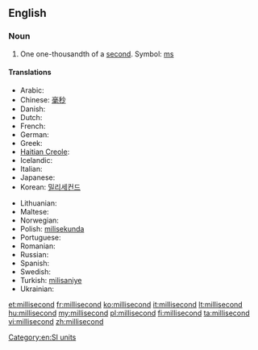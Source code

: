 ==English==

===Noun===
{{en-noun}}

# One one-thousandth of a [[second]]. Symbol: [[ms]]

====Translations====
{{trans-top|one one-thousandth of a second}}
* Arabic: {{t|ar|ميلي ثانية واحدة|tr=Myly Thānyh Wāḩdh|sc=Arab}}
* Chinese: [[毫秒]]
* Danish: {{t|da|millisekund}}
* Dutch: {{t-|nl|milliseconde|m}}
* French: {{t+|fr|milliseconde|f}}
* German: {{t+|de|Millisekunde|f}}
* Greek: {{t|el|μιλιδευτερόλεπτο|sc=Grek}}
* [[Haitian Creole]]: {{tø|ht|milisgond}}
* Icelandic: {{t|is|millísekúnda}}
* Italian: {{t+|it|millisecondo|m}}
* Japanese: {{t-|ja|ミリ秒}}
* Korean: [[밀리세컨드]]
{{trans-mid}}
* Lithuanian: {{t+|lt|milisekundė|f|xs=Lithuanian}}
* Maltese: {{t|mt|millisekonda}}
* Norwegian: {{t|no|millisekund|n}}
* Polish: [[milisekunda]] {{f}}
* Portuguese: {{t-|pt|milissegundo|m}}
* Romanian: {{t|ro|milisecundă|f}}
* Russian: {{t+|ru|миллисекунда|f}}
* Spanish: {{t+|es|milisegundo|m}}
* Swedish: {{t|sv|millisekund|c}}
* Turkish: [[milisaniye]]
* Ukrainian: {{t+|uk|мілісекунда|f|xs=Ukrainian}}
{{trans-bottom}}

[[Category:en:SI units]]

[[et:millisecond]]
[[fr:millisecond]]
[[ko:millisecond]]
[[it:millisecond]]
[[lt:millisecond]]
[[hu:millisecond]]
[[my:millisecond]]
[[pl:millisecond]]
[[fi:millisecond]]
[[ta:millisecond]]
[[vi:millisecond]]
[[zh:millisecond]]